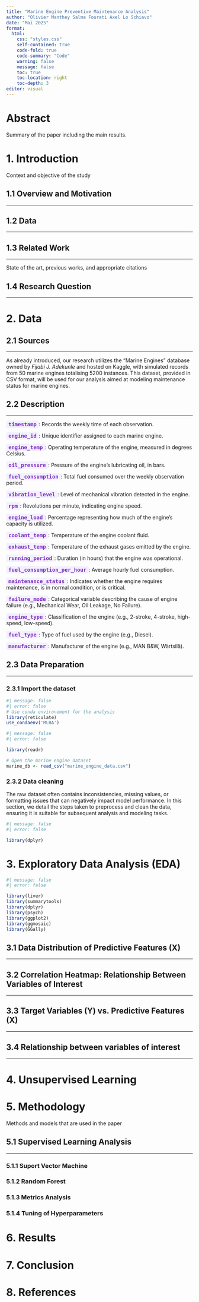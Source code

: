 ```yaml
---
title: "Marine Engine Preventive Maintenance Analysis"
author: "Olivier Manthey Salma Fourati Axel Lo Schiavo"
date: "Mai 2025"
format:
  html:
    css: "styles.css"
    self-contained: true
    code-fold: true
    code-summary: "Code"
    warning: false
    message: false
    toc: true
    toc-location: right
    toc-depth: 3
editor: visual
---
```


# Abstract

Summary of the paper including the main results.

# 1. Introduction

Context and objective of the study

## 1.1 Overview and Motivation

------------------------------------------------------------------------

## 1.2 Data

------------------------------------------------------------------------

## 1.3 Related Work

------------------------------------------------------------------------

State of the art, previous works, and appropriate citations

## 1.4 Research Question

------------------------------------------------------------------------

# 2. Data

## 2.1 Sources

------------------------------------------------------------------------

As already introduced, our research utilizes the “Marine Engines” database owned by *Fijabi J. Adekunle* and hosted on Kaggle, with simulated records from 50 marine engines totalising 5200 instances. This dataset, provided in CSV format, will be used for our analysis aimed at modeling maintenance status for marine engines.

## 2.2 Description

------------------------------------------------------------------------

[timestamp]{style="background-color:#f3f0ff; color:#7b2cbf; font-weight:bold; padding:2px 6px; border-radius:4px; font-family:monospace;"}: Records the weekly time of each observation.

[engine_id]{style="background-color:#f3f0ff; color:#7b2cbf; font-weight:bold; padding:2px 6px; border-radius:4px; font-family:monospace;"}: Unique identifier assigned to each marine engine.

[engine_temp]{style="background-color:#f3f0ff; color:#7b2cbf; font-weight:bold; padding:2px 6px; border-radius:4px; font-family:monospace;"}: Operating temperature of the engine, measured in degrees Celsius.

[oil_pressure]{style="background-color:#f3f0ff; color:#7b2cbf; font-weight:bold; padding:2px 6px; border-radius:4px; font-family:monospace;"}: Pressure of the engine's lubricating oil, in bars.

[fuel_consumption]{style="background-color:#f3f0ff; color:#7b2cbf; font-weight:bold; padding:2px 6px; border-radius:4px; font-family:monospace;"}: Total fuel consumed over the weekly observation period.

[vibration_level]{style="background-color:#f3f0ff; color:#7b2cbf; font-weight:bold; padding:2px 6px; border-radius:4px; font-family:monospace;"}: Level of mechanical vibration detected in the engine.

[rpm]{style="background-color:#f3f0ff; color:#7b2cbf; font-weight:bold; padding:2px 6px; border-radius:4px; font-family:monospace;"}: Revolutions per minute, indicating engine speed.

[engine_load]{style="background-color:#f3f0ff; color:#7b2cbf; font-weight:bold; padding:2px 6px; border-radius:4px; font-family:monospace;"}: Percentage representing how much of the engine's capacity is utilized.

[coolant_temp]{style="background-color:#f3f0ff; color:#7b2cbf; font-weight:bold; padding:2px 6px; border-radius:4px; font-family:monospace;"}: Temperature of the engine coolant fluid.

[exhaust_temp]{style="background-color:#f3f0ff; color:#7b2cbf; font-weight:bold; padding:2px 6px; border-radius:4px; font-family:monospace;"}: Temperature of the exhaust gases emitted by the engine.

[running_period]{style="background-color:#f3f0ff; color:#7b2cbf; font-weight:bold; padding:2px 6px; border-radius:4px; font-family:monospace;"}: Duration (in hours) that the engine was operational.

[fuel_consumption_per_hour]{style="background-color:#f3f0ff; color:#7b2cbf; font-weight:bold; padding:2px 6px; border-radius:4px; font-family:monospace;"}: Average hourly fuel consumption.

[maintenance_status]{style="background-color:#f3f0ff; color:#7b2cbf; font-weight:bold; padding:2px 6px; border-radius:4px; font-family:monospace;"}: Indicates whether the engine requires maintenance, is in normal condition, or is critical.

[**failure_mode**]{style="background-color:#f3f0ff; color:#7b2cbf; font-weight:bold; padding:2px 6px; border-radius:4px; font-family:monospace;"}: Categorical variable describing the cause of engine failure (e.g., Mechanical Wear, Oil Leakage, No Failure).

[engine_type]{style="background-color:#f3f0ff; color:#7b2cbf; font-weight:bold; padding:2px 6px; border-radius:4px; font-family:monospace;"}: Classification of the engine (e.g., 2-stroke, 4-stroke, high-speed, low-speed).

[fuel_type]{style="background-color:#f3f0ff; color:#7b2cbf; font-weight:bold; padding:2px 6px; border-radius:4px; font-family:monospace;"}: Type of fuel used by the engine (e.g., Diesel).

[manufacturer]{style="background-color:#f3f0ff; color:#7b2cbf; font-weight:bold; padding:2px 6px; border-radius:4px; font-family:monospace;"}: Manufacturer of the engine (e.g., MAN B&W, Wärtsilä).

## 2.3 Data Preparation

------------------------------------------------------------------------

### 2.3.1 Import the dataset

```r
#| message: false
#| error: false 
# Use conda environement for the analysis
library(reticulate)
use_condaenv('MLBA')
```

```r
#| message: false
#| error: false 

library(readr)

# Open the marine engine dataset
marine_db <- read_csv("marine_engine_data.csv")
```

### 2.3.2 Data cleaning

The raw dataset often contains inconsistencies, missing values, or formatting issues that can negatively impact model performance. In this section, we detail the steps taken to preprocess and clean the data, ensuring it is suitable for subsequent analysis and modeling tasks.

```r
#| message: false
#| error: false

library(dplyr)

```

# 3. **Exploratory Data Analysis (EDA)**

```r
#| message: false
#| error: false

library(liver)
library(summarytools)
library(dplyr)
library(psych)
library(ggplot2)
library(ggmosaic)
library(GGally)
```

## **3.1 Data Distribution of Predictive Features (X)**

------------------------------------------------------------------------

## **3.2 Correlation Heatmap: Relationship Between Variables of Interest**

------------------------------------------------------------------------

## **3.3 Target Variables (Y) vs. Predictive Features (X)**

------------------------------------------------------------------------

## **3.4 Relationship between variables of interest**

------------------------------------------------------------------------

# **4. Unsupervised Learning**

# 5. Methodology

Methods and models that are used in the paper

## 5.1 Supervised Learning Analysis

------------------------------------------------------------------------

### 5.1.1 Suport Vector Machine

### 5.1.2 Random Forest

### 5.1.3 Metrics Analysis

### 5.1.4 Tuning of Hyperparameters

# 6. Results

# 7. Conclusion

# 8. References
